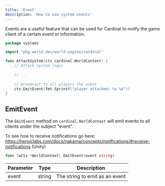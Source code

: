 ```yaml
---
title: 'Event'
description: 'How to use system events'
---
```


Events are a useful feature that can be used for Cardinal to notify the game client of a certain event or information.

```go
package systems

import "pkg.world.dev/world-engine/cardinal"

func AttackSystem(ctx cardinal.WorldContext) {
	// Attack system logic
	
	// ...
	
	// Broadcast to all players the event
    ctx.EmitEvent(fmt.Sprintf("player attacked: %s %d"))
}
```

## EmitEvent

The `EmitEvent` method on `cardinal.WorldContext` will emit events to all clients under the subject "event".

To see how to receive notifications go here: https://heroiclabs.com/docs/nakama/concepts/notifications/#receive-notifications (Unity)

```go
func (wCtx *WorldContext) EmitEvent(event string)
```

| Parameter | Type   | Description                    |
|-----------|--------|--------------------------------|
| event     | string | The string to emit as an event |


